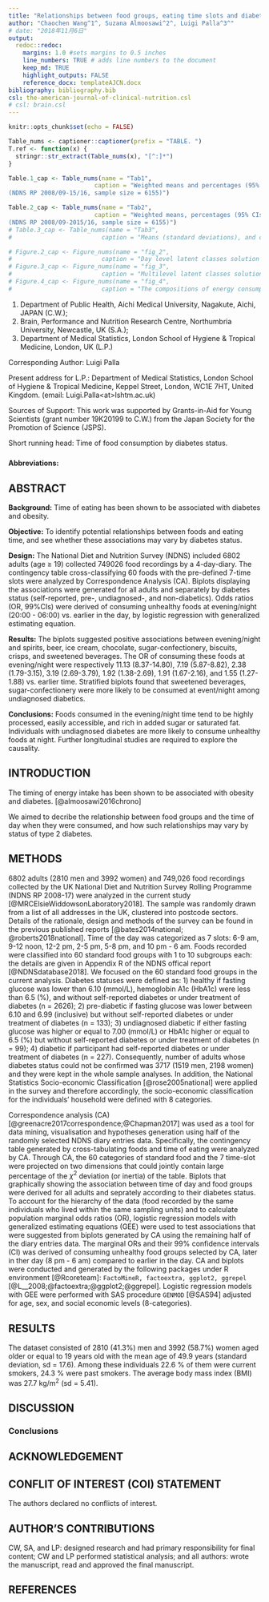 ```yaml
---
title: "Relationships between food groups, eating time slots and diabetes status in adults from the UK National Diet and Nutrition Survey (2008–2017)"
author: "Chaochen Wang^1^, Suzana Almoosawi^2^, Luigi Palla^3^"
# date: "2018年11月6日"
output: 
  redoc::redoc:
    margins: 1.0 #sets margins to 0.5 inches
    line_numbers: TRUE # adds line numbers to the document
    keep_md: TRUE
    highlight_outputs: FALSE
    reference_docx: templateAJCN.docx
bibliography: bibliography.bib
csl: the-american-journal-of-clinical-nutrition.csl
# csl: brain.csl
---
```


```r
knitr::opts_chunk$set(echo = FALSE)
```




```r
Table_nums <- captioner::captioner(prefix = "TABLE. ")
T.ref <- function(x) {
  stringr::str_extract(Table_nums(x), "[^:]*")
}

Table.1_cap <- Table_nums(name = "Tab1", 
                        caption = "Weighted means and percentages (95% CI) of the nutrients intake according to individual level carbohydrate eating classes. 
(NDNS RP 2008/09-15/16, sample size = 6155)")

Table.2_cap <- Table_nums(name = "Tab2",
                        caption = "Weighted means, percentages (95% CIs) of the characteristics by latent class memberships in the UK adults.
(NDNS RP 2008/09-2015/16, sample size = 6155)")
# Table.3_cap <- Table_nums(name = "Tab3", 
#                         caption = "Means (standard deviations), and counts (%) of the characteristics of different types of carbohydrate eating days.")

# Figure.2_cap <- Figure_nums(name = "fig_2", 
#                         caption = "Day level latent classes solution for carbohydrate temporal eating patterns.")
# Figure.3_cap <- Figure_nums(name = "fig_3", 
#                         caption = "Multilevel latent classes solution for carbohydrate temporal eating patterns: 3 classes in day level, 3 classes in individual level.")
# Figure.4_cap <- Figure_nums(name = "fig_4", 
#                         caption = "The compositions of energy consumption within each time slot by individual level carbohydrate eating classes.")

```


1. Department of Public Health, Aichi Medical University, Nagakute, Aichi, JAPAN (C.W.);
3. Brain, Performance and Nutrition Research Centre, Northumbria University, Newcastle, UK (S.A.);
1. Department of Medical Statistics, London School of Hygiene & Tropical Medicine, London, UK (L.P.)

Corresponding Author: Luigi Palla

Present address for L.P.: Department of Medical Statistics, London School of Hygiene & Tropical Medicine, Keppel Street, London, WC1E 7HT, United Kingdom. (email: Luigi.Palla\<at\>lshtm.ac.uk)

Sources of Support: This work was supported by Grants-in-Aid for Young Scientists (grant number 19K20199 to C.W.) from the Japan Society for the Promotion of Science (JSPS).

Short running head: Time of food consumption by diabetes status.  

##### 

**Abbreviations:** 

<!-- MLCA, multilevel latent class analysis; T2D, type 2 diabetes; CVD, cardiovascular disease; NDNS RP, National Diet and Nutrition Survey Rolling Programme; PHE, Public Health England; FSA, Food Standards Agency; PSU, primary sampling units; BMI, body mass index; WC, waist circumferences; HDL, high-density lipoprotein; LDL, low-density lipoprotein; TG, triglycerides; HbA1c, hemoglobin A1c; CI, confidence interval. -->


##### 

## ABSTRACT

**Background:** Time of eating has been shown to be associated with diabetes and obesity. 

**Objective:**  To identify potential relationships between foods and eating time, and see whether these associations may vary by diabetes status.

**Design:** The National Diet and Nutrition Survey (NDNS) included 6802 adults (age $\geqslant$ 19) collected 749026 food recordings by a 4-day-diary. The contingency table cross-classifying 60 foods with the pre-defined 7-time slots were analyzed by Correspondence Analysis (CA). Biplots displaying the associations were generated for all adults and separately by diabetes status (self-reported, pre-, undiagnosed-, and non-diabetics). Odds ratios (OR, 99%CIs) were derived of consuming unhealthy foods at evening/night (20:00 - 06:00) vs. earlier in the day, by logistic regression with generalized estimating equation.

**Results:** The biplots suggested positive associations between evening/night and spirits, beer, ice cream, chocolate, sugar-confectionery, biscuits, crisps, and sweetened beverages. The OR of consuming these foods at evening/night were respectively 11.13 (8.37-14.80), 7.19 (5.87-8.82), 2.38 (1.79-3.15), 3.19 (2.69-3.79), 1.92 (1.38-2.69), 1.91 (1.67-2.16), and 1.55 (1.27-1.88) vs. earlier time. Stratified biplots found that sweetened beverages, sugar-confectionery were more likely to be consumed at event/night among undiagnosed diabetics.

**Conclusions:** Foods consumed in the evening/night time tend to be highly processed, easily accessible, and rich in added sugar or saturated fat. Individuals with undiagnosed diabetes are more likely to consume unhealthy foods at night. Further longitudinal studies are required to explore the causality.


##### 

## INTRODUCTION

The timing of energy intake has been shown to be associated with obesity and diabetes. [@almoosawi2016chrono] 

We aimed to decribe the relationship between food groups and the time of day when they were consumed, and how such relationships may vary by status of type 2 diabetes.

## METHODS 


6802 adults (2810 men and 3992 women) and 749,026 food recordings collected by the UK National Diet and Nutrition Survey Rolling Programme (NDNS RP 2008-17) were analyzed in the current study [@MRCElsieWiddowsonLaboratory2018]. The sample was randomly drawn from a list of all addresses in the UK, clustered into postcode sectors. Details of the rationale, design and methods of the survey can be found in the previous published reports [@bates2014national; @roberts2018national]. Time of the day was categorized as 7 slots: 6-9 am, 9-12 noon, 12-2 pm, 2-5 pm, 5-8 pm, and 10 pm - 6 am. Foods recorded were classified into 60 standard food groups with 1 to 10 subgroups each: the details are given in Appendix R of the NDNS offical report [@NDNSdatabase2018]. We focused on the 60 standard food groups in the current analysis. Diabetes statuses were defined as: 1) healthy if fasting glucose was lower than 6.10 (mmol/L), hemoglobin A1c (HbA1c) were less than 6.5 (%), and without self-reported diabetes or under treatment of diabetes (n = 2626); 2) pre-diabetic if fasting glucose was lower between 6.10 and 6.99 (inclusive) but without self-reported diabetes or under treatment of diabetes (n = 133); 3) undiagnosed diabetic if either fasting glucose was higher or equal to 7.00 (mmol/L) or HbA1c higher or equal to 6.5 (%) but without self-reported diabetes or under treatment of diabetes (n = 99); 4) diabetic if participant had self-reported diabetes or under treatment of diabetes (n = 227). Consequently, number of adults whose diabetes status could not be confirmed was 3717 (1519 men, 2198 women) and they were kept in the whole sample analyses. In addition, the National Statistics Socio-economic Classification [@rose2005national] were applied in the survey and therefore accordingly, the socio-economic classification for the individuals' household were defined with 8 categories.

Correspondence analysis (CA) [@greenacre2017correspondence;@Chapman2017] was used as a tool for data mining, visualisation and hypotheses generation using half of the randomly selected NDNS diary entries data. Specifically, the contingency table generated by cross-tabulating foods and time of eating were analyzed by CA. Through CA, the 60 categories of standard food and the 7 time-slot were projected on two dimensions that could jointly contain large percentage of the $\chi^2$ deviation (or inertia) of the table. Biplots that graphically showing the association between time of day and food groups were derived for all adults and seprately according to their diabetes status. To account for the hierarchy of the data (food recorded by the same individuals who lived within the same sampling units) and to calculate population marginal odds ratios (OR), logistic regression models with generalized estimating equations (GEE) were used to test associations that were suggested from biplots generated by CA using the remaining half of the diary entries data. The marginal ORs and their 99% confidence intervals (CI) was derived of consuming unhealthy food groups selected by CA, later in ther day (8 pm - 6 am) compared to earlier in the day. CA and biplots were conducted and generated by the following packages under R environment [@Rcoreteam]: `FactoMineR, factoextra, ggplot2, ggrepel` [@L__2008;@factoextra;@ggplot2;@ggrepel]. Logistic regression models with GEE were performed with SAS procedure `GENMOD` [@SAS94] adjusted for age, sex, and social economic levels (8-categories). 

## RESULTS

The dataset consisted of 2810 (41.3%) men and 3992 (58.7%) women aged older or equal to 19 years old with the mean age of 49.9 years (standard deviation, sd = 17.6). Among these individuals 22.6 % of them were current smokers, 24.3 % were past smokers. The average body mass index (BMI) was 27.7 kg/m$^2$ (sd = 5.41). 
 

## DISCUSSION 


### Conclusions


## ACKNOWLEDGEMENT 

## CONFLIT OF INTEREST (COI) STATEMENT
The authors declared no conflicts of interest.

## AUTHOR'S CONTRIBUTIONS

CW, SA, and LP: designed research and had primary responsibility for final content; CW and LP performed statistical analysis; and all authors: wrote the manuscript, read and approved the final manuscript.

#####

## REFERENCES



